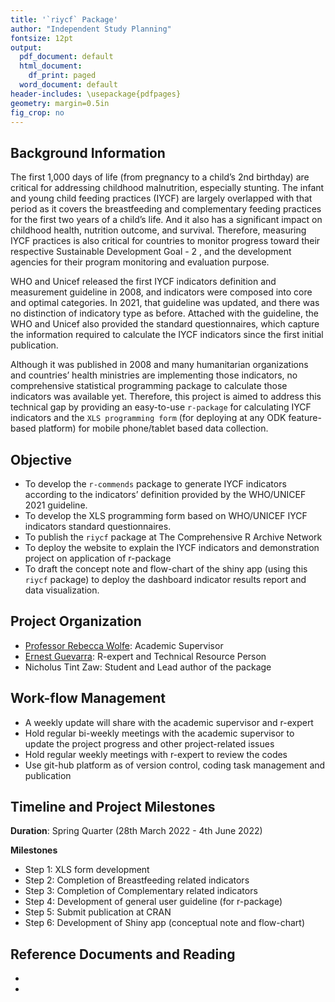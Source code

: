 ```yaml
---
title: '`riycf` Package'
author: "Independent Study Planning"
fontsize: 12pt
output:
  pdf_document: default
  html_document:
    df_print: paged
  word_document: default
header-includes: \usepackage{pdfpages}
geometry: margin=0.5in
fig_crop: no
---
```



## Background Information 

The first 1,000 days of life (from pregnancy to a child's 2nd birthday) are critical for addressing childhood malnutrition, especially stunting. The infant and young child feeding practices (IYCF) are largely overlapped with that period as it covers the breastfeeding and complementary feeding practices for the first two years of a child's life. And it also has a significant impact on childhood health, nutrition outcome, and survival. Therefore, measuring IYCF practices is also critical for countries to monitor progress toward their respective Sustainable Development Goal - 2 , and the development agencies for their program monitoring and evaluation purpose. 

WHO and Unicef released the first IYCF indicators definition and measurement guideline in 2008, and indicators were composed into core and optimal categories. In 2021, that guideline was updated, and there was no distinction of indicatory type as before. Attached with the guideline, the WHO and Unicef also provided the standard questionnaires, which capture the information required to calculate the IYCF indicators since the first initial publication. 

Although it was published in 2008 and many humanitarian organizations and countries' health ministries are implementing those indicators, no comprehensive statistical programming package to calculate those indicators was available yet. Therefore, this project is aimed to address this technical gap by providing an easy-to-use `r-package` for calculating IYCF indicators and the `XLS programming form` (for deploying at any ODK feature-based platform) for mobile phone/tablet based data collection. 


## Objective 

+ To develop the `r-commends` package to generate IYCF indicators according to the indicators' definition provided by the WHO/UNICEF 2021 guideline.
+ To develop the XLS programming form based on WHO/UNICEF IYCF indicators standard questionnaires. 
+ To publish the `riycf` package at The Comprehensive R Archive Network 
+ To deploy the website to explain the IYCF indicators and demonstration project on application of r-package
+ To draft the concept note and flow-chart of the shiny app (using this `riycf` package) to deploy the dashboard indicator results report and data visualization. 


## Project Organization 

+ [Professor Rebecca Wolfe](https://harris.uchicago.edu/directory/rebecca-wolfe): Academic Supervisor 
+ [Ernest Guevarra](https://ernest.guevarra.io/): R-expert and Technical Resource Person 
+ Nicholus Tint Zaw: Student and Lead author of the package 


## Work-flow Management 

+ A weekly update will share with the academic supervisor and r-expert 
+ Hold regular bi-weekly meetings with the academic supervisor to update the project progress and other project-related issues 
+ Hold regular weekly meetings with r-expert to review the codes 
+ Use git-hub platform as of version control, coding task management and publication 


## Timeline and Project Milestones 

**Duration**: Spring Quarter (28th March 2022 - 4th June 2022)  


**Milestones** 

+ Step 1: XLS form development 
+ Step 2: Completion of Breastfeeding related indicators 
+ Step 3: Completion of Complementary related indicators 
+ Step 4: Development of general user guideline (for r-package) 
+ Step 5: Submit publication at CRAN 
+ Step 6: Development of Shiny app (conceptual note and flow-chart) 


## Reference Documents and Reading 

+ [\textcolor{blue}{the Indicators for assessing infant and young child feeding practices: definitions and measurement methods}](https://www.who.int/publications/i/item/9789240018389) 
+ [\textcolor{blue}{R Packages: Organize, Test, Document and Share your Code}](https://r-pkgs.org/index.html) 







